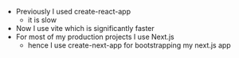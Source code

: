 - Previously I used create-react-app
  - it is slow
- Now I use vite which is significantly faster
- For most of my production projects I use Next.js
  - hence I use create-next-app for bootstrapping my next.js app

